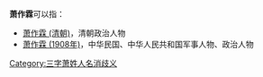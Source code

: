 '''萧作霖'''可以指：
* [[萧作霖_(清朝)|萧作霖 (清朝)]]，清朝政治人物
* [[萧作霖_(1908年)|萧作霖 (1908年)]]，中华民国、中华人民共和国军事人物、政治人物

{{disambig}}

[[Category:三字萧姓人名消歧义|Category:三字萧姓人名消歧义]]